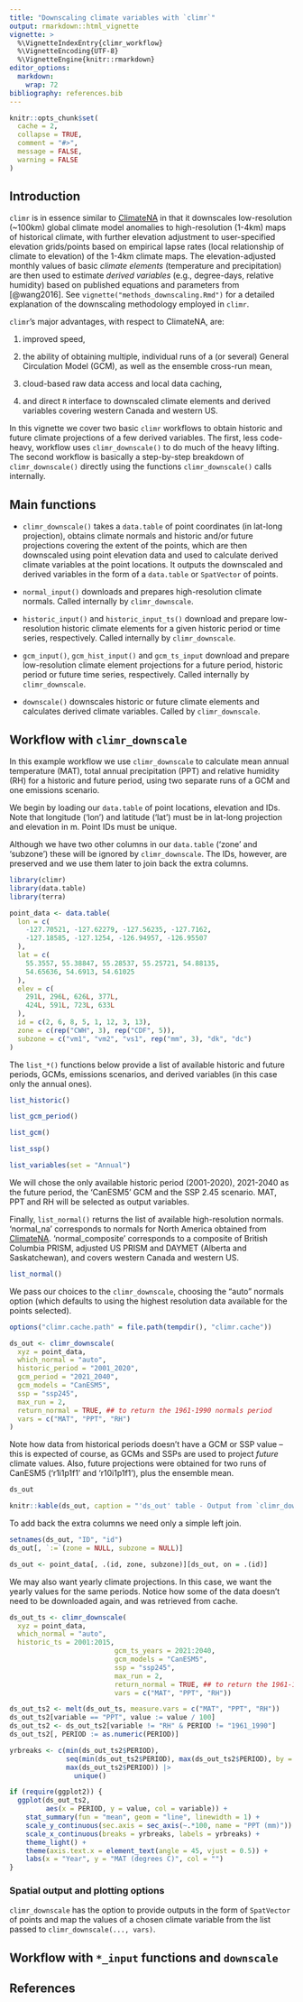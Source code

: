 ```yaml
---
title: "Downscaling climate variables with `climr`"
output: rmarkdown::html_vignette
vignette: >
  %\VignetteIndexEntry{climr_workflow}
  %\VignetteEncoding{UTF-8}
  %\VignetteEngine{knitr::rmarkdown}
editor_options: 
  markdown: 
    wrap: 72
bibliography: references.bib
---
```


```r
knitr::opts_chunk$set(
  cache = 2,
  collapse = TRUE,
  comment = "#>",
  message = FALSE,
  warning = FALSE
)
```

## Introduction

`climr` is in essence similar to [ClimateNA](climatena.ca) in that it
downscales low-resolution (\~100km) global climate model anomalies to
high-resolution (1-4km) maps of historical climate, with further
elevation adjustment to user-specified elevation grids/points based on
empirical lapse rates (local relationship of climate to elevation) of
the 1-4km climate maps. The elevation-adjusted monthly values of basic
*climate elements* (temperature and precipitation) are then used to
estimate *derived variables* (e.g., degree-days, relative humidity)
based on published equations and parameters from [@wang2016]. See
`vignette("methods_downscaling.Rmd")` for a detailed explanation of the
downscaling methodology employed in `climr`.

`climr`'s major advantages, with respect to ClimateNA, are:

1.  improved speed,

2.  the ability of obtaining multiple, individual runs of a (or several)
General Circulation Model (GCM), as well as the ensemble cross-run
mean,

3.  cloud-based raw data access and local data caching,

4.  and direct `R` interface to downscaled climate elements and derived
variables covering western Canada and western US.

In this vignette we cover two basic `climr` workflows to obtain historic
and future climate projections of a few derived variables. The first,
less code-heavy, workflow uses `climr_downscale()` to do much of the
heavy lifting. The second workflow is basically a step-by-step breakdown
of `climr_downscale()` directly using the functions `climr_downscale()`
calls internally.

## Main functions

-   `climr_downscale()` takes a `data.table` of point coordinates (in
lat-long projection), obtains climate normals and historic and/or
future projections covering the extent of the points, which are then
downscaled using point elevation data and used to calculate derived
climate variables at the point locations. It outputs the downscaled
and derived variables in the form of a `data.table` or `SpatVector`
of points.

-   `normal_input()` downloads and prepares high-resolution climate
normals. Called internally by `climr_downscale`.

-   `historic_input()` and `historic_input_ts()` download and prepare
low-resolution historic climate elements for a given historic period
or time series, respectively. Called internally by
`climr_downscale`.

-   `gcm_input()`, `gcm_hist_input()` and `gcm_ts_input` download and
prepare low-resolution climate element projections for a future
period, historic period or future time series, respectively. Called
internally by `climr_downscale`.

-   `downscale()` downscales historic or future climate elements and
calculates derived climate variables. Called by `climr_downscale`.

## Workflow with `climr_downscale`

In this example workflow we use `climr_downscale` to calculate mean annual 
temperature (MAT), total annual precipitation (PPT) and relative humidity (RH) 
for a historic and future period, using two separate
runs of a GCM and one emissions scenario.

<!--TODO: change coords for a "known" location in BC-->

We begin by loading our `data.table` of point locations, elevation and IDs. Note
that longitude ('lon') and latitude ('lat') must be in lat-long projection and 
elevation in m. Point IDs must be unique.

Although we have two other columns in our `data.table` ('zone' and 'subzone')
these will be ignored by `climr_downscale`. The IDs, however, are preserved and 
we use them later to join back the extra columns.

```r
library(climr)
library(data.table)
library(terra)

point_data <- data.table(
  lon = c(
    -127.70521, -127.62279, -127.56235, -127.7162,
    -127.18585, -127.1254, -126.94957, -126.95507
  ),
  lat = c(
    55.3557, 55.38847, 55.28537, 55.25721, 54.88135,
    54.65636, 54.6913, 54.61025
  ),
  elev = c(
    291L, 296L, 626L, 377L,
    424L, 591L, 723L, 633L
  ),
  id = c(2, 6, 8, 5, 1, 12, 3, 13),
  zone = c(rep("CWH", 3), rep("CDF", 5)),
  subzone = c("vm1", "vm2", "vs1", rep("mm", 3), "dk", "dc")
)
```


The `list_*()` functions below provide a list of available historic and future periods,
GCMs, emissions scenarios, and derived variables (in this case only the annual ones).

```r
list_historic()
```

```r
list_gcm_period()
```

```r
list_gcm()
```

```r
list_ssp()
```

```r
list_variables(set = "Annual")
```

We will chose the only available historic period (2001-2020), 2021-2040 as the future period, the 'CanESM5' GCM and the SSP 2.45 scenario. MAT, PPT and RH will be selected as output variables.

Finally, `list_normal()` returns the list of available high-resolution normals. 
'normal_na' corresponds to normals for North America obtained from 
[ClimateNA](climatena.ca). 'normal_composite' corresponds to a composite of 
British Columbia PRISM, adjusted US PRISM and DAYMET (Alberta and Saskatchewan),
and covers western Canada and western US. 

```r
list_normal()
```

We pass our choices to the `climr_downscale`, choosing the "auto" normals option 
(which defaults to using the highest resolution data available for the points selected). 

```r
options("climr.cache.path" = file.path(tempdir(), "climr.cache"))
```

```r
ds_out <- climr_downscale(
  xyz = point_data,
  which_normal = "auto",
  historic_period = "2001_2020",
  gcm_period = "2021_2040",
  gcm_models = "CanESM5",
  ssp = "ssp245",
  max_run = 2,
  return_normal = TRUE, ## to return the 1961-1990 normals period
  vars = c("MAT", "PPT", "RH")
)
```

Note how data from historical periods doesn't have a GCM or SSP value -- this is
expected of course, as GCMs and SSPs are used to project *future* climate values.
Also, future projections were obtained for two runs of CanESM5 ('r1i1p1f1' and 
'r10i1p1f1'), plus the ensemble mean.

```r
ds_out
```

```r
knitr::kable(ds_out, caption = "'ds_out' table - Output from `climr_downscale`")
```

To add back the extra columns we need only a simple left join.

<!--TODO: this won't be necessary after merge of #107-->
```r
setnames(ds_out, "ID", "id")
ds_out[, `:=`(zone = NULL, subzone = NULL)]
```

```r
ds_out <- point_data[, .(id, zone, subzone)][ds_out, on = .(id)]
```

We may also want yearly climate projections. In this case, we want the yearly values
for the same periods. Notice how some of the data doesn't need to be downloaded again,
and was retrieved from cache.

```r
ds_out_ts <- climr_downscale(
  xyz = point_data,
  which_normal = "auto",
  historic_ts = 2001:2015,
                          gcm_ts_years = 2021:2040,
                          gcm_models = "CanESM5",
                          ssp = "ssp245",
                          max_run = 2,
                          return_normal = TRUE, ## to return the 1961-1990 normals period
                          vars = c("MAT", "PPT", "RH"))
```


```r
ds_out_ts2 <- melt(ds_out_ts, measure.vars = c("MAT", "PPT", "RH"))
ds_out_ts2[variable == "PPT", value := value / 100]
ds_out_ts2 <- ds_out_ts2[variable != "RH" & PERIOD != "1961_1990"]
ds_out_ts2[, PERIOD := as.numeric(PERIOD)]

yrbreaks <- c(min(ds_out_ts2$PERIOD), 
              seq(min(ds_out_ts2$PERIOD), max(ds_out_ts2$PERIOD), by = 5), 
              max(ds_out_ts2$PERIOD)) |>
                unique()

if (require(ggplot2)) {
  ggplot(ds_out_ts2, 
         aes(x = PERIOD, y = value, col = variable)) +
    stat_summary(fun = "mean", geom = "line", linewidth = 1) +
    scale_y_continuous(sec.axis = sec_axis(~.*100, name = "PPT (mm)")) +
    scale_x_continuous(breaks = yrbreaks, labels = yrbreaks) +
    theme_light() +
    theme(axis.text.x = element_text(angle = 45, vjust = 0.5)) +
    labs(x = "Year", y = "MAT (degrees C)", col = "")
}
```


### Spatial output and plotting options

`climr_downscale` has the option to provide outputs in the form of `SpatVector`
of points and map the values of a chosen climate variable from the list passed to 
`climr_downscale(..., vars)`.



## Workflow with `*_input` functions and `downscale`
<!--TODO SpatVector output--> 

## References
